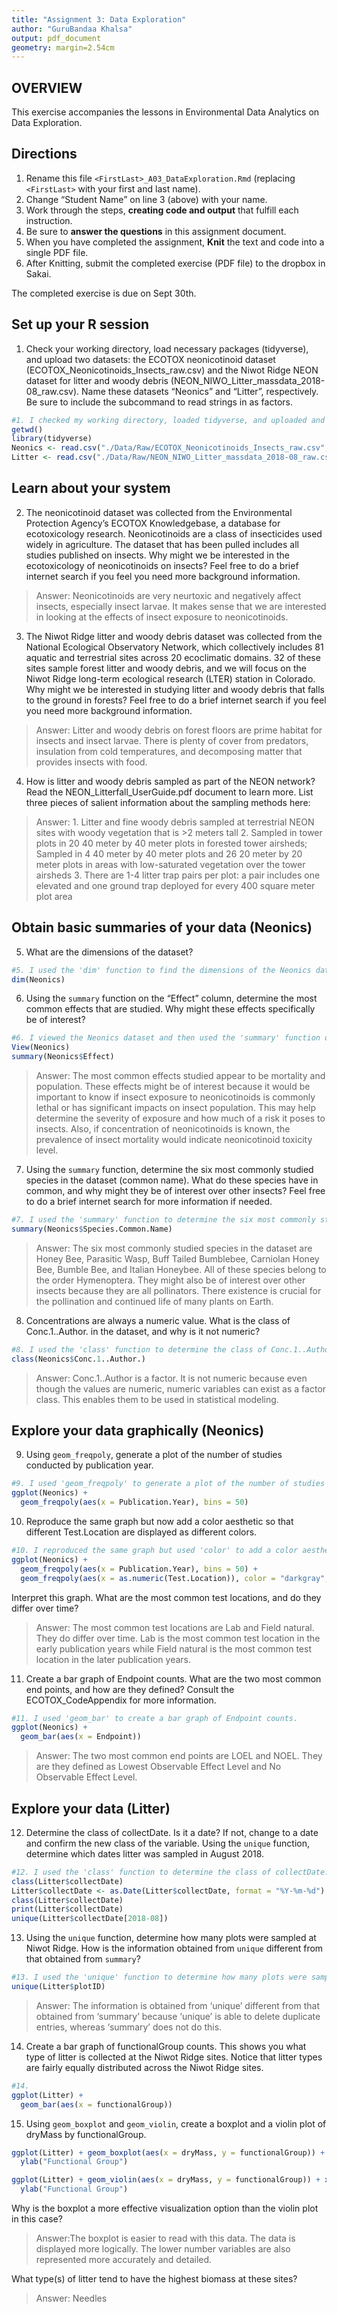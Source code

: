 ```yaml
---
title: "Assignment 3: Data Exploration"
author: "GuruBandaa Khalsa"
output: pdf_document
geometry: margin=2.54cm
---
```


## OVERVIEW

This exercise accompanies the lessons in Environmental Data Analytics on Data Exploration.

## Directions

1.  Rename this file `<FirstLast>_A03_DataExploration.Rmd` (replacing `<FirstLast>` with your first and last name).
2.  Change "Student Name" on line 3 (above) with your name.
3.  Work through the steps, **creating code and output** that fulfill each instruction.
4.  Be sure to **answer the questions** in this assignment document.
5.  When you have completed the assignment, **Knit** the text and code into a single PDF file.
6.  After Knitting, submit the completed exercise (PDF file) to the dropbox in Sakai.

The completed exercise is due on Sept 30th.

## Set up your R session

1.  Check your working directory, load necessary packages (tidyverse), and upload two datasets: the ECOTOX neonicotinoid dataset (ECOTOX_Neonicotinoids_Insects_raw.csv) and the Niwot Ridge NEON dataset for litter and woody debris (NEON_NIWO_Litter_massdata_2018-08_raw.csv). Name these datasets "Neonics" and "Litter", respectively. Be sure to include the subcommand to read strings in as factors.

```r
#1. I checked my working directory, loaded tidyverse, and uploaded and named two datasets.
getwd()
library(tidyverse)
Neonics <- read.csv("./Data/Raw/ECOTOX_Neonicotinoids_Insects_raw.csv", stringsAsFactors=TRUE)
Litter <- read.csv("./Data/Raw/NEON_NIWO_Litter_massdata_2018-08_raw.csv", stringsAsFactors=TRUE)
```

## Learn about your system

2.  The neonicotinoid dataset was collected from the Environmental Protection Agency's ECOTOX Knowledgebase, a database for ecotoxicology research. Neonicotinoids are a class of insecticides used widely in agriculture. The dataset that has been pulled includes all studies published on insects. Why might we be interested in the ecotoxicology of neonicotinoids on insects? Feel free to do a brief internet search if you feel you need more background information.

> Answer: Neonicotinoids are very neurtoxic and negatively affect insects, especially insect larvae.  It makes sense that we are interested in looking at the effects of insect exposure to neonicotinoids.

3.  The Niwot Ridge litter and woody debris dataset was collected from the National Ecological Observatory Network, which collectively includes 81 aquatic and terrestrial sites across 20 ecoclimatic domains. 32 of these sites sample forest litter and woody debris, and we will focus on the Niwot Ridge long-term ecological research (LTER) station in Colorado. Why might we be interested in studying litter and woody debris that falls to the ground in forests? Feel free to do a brief internet search if you feel you need more background information.

> Answer: Litter and woody debris on forest floors are prime habitat for insects and insect larvae.  There is plenty of cover from predators, insulation from cold temperatures, and decomposing matter that provides insects with food.

4.  How is litter and woody debris sampled as part of the NEON network? Read the NEON_Litterfall_UserGuide.pdf document to learn more. List three pieces of salient information about the sampling methods here:

> Answer: 
 1. Litter and fine woody debris sampled at terrestrial NEON sites with woody vegetation that is >2 meters tall
 2. Sampled in tower plots in 20 40 meter by 40 meter plots in forested tower airsheds; Sampled in 4 40 meter by 40 meter plots and 26 20 meter by 20 meter plots in areas with low-saturated vegetation over the tower airsheds
 3. There are 1-4 litter trap pairs per plot: a pair includes one elevated and one ground trap deployed for every 400 square meter plot area

## Obtain basic summaries of your data (Neonics)

5.  What are the dimensions of the dataset?

```r
#5. I used the 'dim' function to find the dimensions of the Neonics dataset.
dim(Neonics)
```

6.  Using the `summary` function on the "Effect" column, determine the most common effects that are studied. Why might these effects specifically be of interest?

```r
#6. I viewed the Neonics dataset and then used the 'summary' function on the "Effect" column to determine the most common effects that are studied.
View(Neonics)
summary(Neonics$Effect)
```

> Answer: The most common effects studied appear to be mortality and population.  These effects might be of interest because it would be important to know if insect exposure to neonicotinoids is commonly lethal or has significant impacts on insect population.  This may help determine the severity of exposure and how much of a risk it poses to insects.  Also, if concentration of neonicotinoids is known, the prevalence of insect mortality would indicate neonicotinoid toxicity level.

7.  Using the `summary` function, determine the six most commonly studied species in the dataset (common name). What do these species have in common, and why might they be of interest over other insects? Feel free to do a brief internet search for more information if needed.

```r
#7. I used the 'summary' function to determine the six most commonly studied species in the dataset.
summary(Neonics$Species.Common.Name)
```

> Answer: The six most commonly studied species in the dataset are Honey Bee, Parasitic Wasp, Buff Tailed Bumblebee, Carniolan Honey Bee, Bumble Bee, and Italian Honeybee.  All of these species belong to the order Hymenoptera.  They might also be of interest over other insects because they are all pollinators.  There existence is crucial for the pollination and continued life of many plants on Earth.

8.  Concentrations are always a numeric value. What is the class of Conc.1..Author. in the dataset, and why is it not numeric?

```r
#8. I used the 'class' function to determine the class of Conc.1..Author in the Neonics dataset.  
class(Neonics$Conc.1..Author.)
```

> Answer: Conc.1..Author is a factor.  It is not numeric because even though the values are numeric, numeric variables can exist as a factor class.  This enables them to be used in statistical modeling.

## Explore your data graphically (Neonics)

9.  Using `geom_freqpoly`, generate a plot of the number of studies conducted by publication year.

```r
#9. I used 'geom_freqpoly' to generate a plot of the number of studies conducted by publication year.
ggplot(Neonics) +
  geom_freqpoly(aes(x = Publication.Year), bins = 50)
```

10. Reproduce the same graph but now add a color aesthetic so that different Test.Location are displayed as different colors.

```r
#10. I reproduced the same graph but used 'color' to add a color aesthetic for different Test.Location 
ggplot(Neonics) +
  geom_freqpoly(aes(x = Publication.Year), bins = 50) +
  geom_freqpoly(aes(x = as.numeric(Test.Location)), color = "darkgray", bins = 50)
```

Interpret this graph. What are the most common test locations, and do they differ over time?

> Answer: The most common test locations are Lab and Field natural.  They do differ over time.  Lab is the most common test location in the early publication years while Field natural is the most common test location in the later publication years.

11. Create a bar graph of Endpoint counts. What are the two most common end points, and how are they defined? Consult the ECOTOX_CodeAppendix for more information.

```r
#11. I used 'geom_bar' to create a bar graph of Endpoint counts.
ggplot(Neonics) +
  geom_bar(aes(x = Endpoint))
```

> Answer: The two most common end points are LOEL and NOEL.  They are they defined as Lowest Observable Effect Level and No Observable Effect Level.

## Explore your data (Litter)

12. Determine the class of collectDate. Is it a date? If not, change to a date and confirm the new class of the variable. Using the `unique` function, determine which dates litter was sampled in August 2018.

```r
#12. I used the 'class' function to determine the class of collectDate.  It was not a date.  It was a factor.  I changed it to a date.
class(Litter$collectDate)
Litter$collectDate <- as.Date(Litter$collectDate, format = "%Y-%m-%d")
class(Litter$collectDate)
print(Litter$collectDate)
unique(Litter$collectDate[2018-08])
```

13. Using the `unique` function, determine how many plots were sampled at Niwot Ridge. How is the information obtained from `unique` different from that obtained from `summary`?

```r
#13. I used the 'unique' function to determine how many plots were sampled at Niwot Ridge.
unique(Litter$plotID)
```

> Answer: The information is obtained from 'unique' different from that obtained from 'summary' because 'unique' is able to delete duplicate entries, whereas 'summary' does not do this.

14. Create a bar graph of functionalGroup counts. This shows you what type of litter is collected at the Niwot Ridge sites. Notice that litter types are fairly equally distributed across the Niwot Ridge sites.

```r
#14.
ggplot(Litter) +
  geom_bar(aes(x = functionalGroup))
```

15. Using `geom_boxplot` and `geom_violin`, create a boxplot and a violin plot of dryMass by functionalGroup.

```r
ggplot(Litter) + geom_boxplot(aes(x = dryMass, y = functionalGroup)) + xlab("Dry Mass") +
  ylab("Functional Group")

ggplot(Litter) + geom_violin(aes(x = dryMass, y = functionalGroup)) + xlab("Dry Mass") +
  ylab("Functional Group")
```

Why is the boxplot a more effective visualization option than the violin plot in this case?

> Answer:The boxplot is easier to read with this data.  The data is displayed more logically.  The lower number variables are also represented more accurately and detailed.

What type(s) of litter tend to have the highest biomass at these sites?

> Answer: Needles

